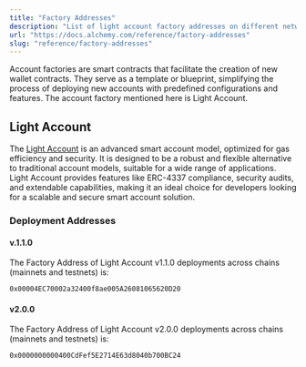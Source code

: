 ```yaml
---
title: "Factory Addresses"
description: "List of light account factory addresses on different networks"
url: "https://docs.alchemy.com/reference/factory-addresses"
slug: "reference/factory-addresses"
---
```


Account factories are smart contracts that facilitate the creation of new wallet contracts. They serve as a template or blueprint, simplifying the process of deploying new accounts with predefined configurations and features. The account factory mentioned here is Light Account.

## Light Account

The [Light Account](https://accountkit.alchemy.com/smart-accounts/light-account/) is an advanced smart account model, optimized for gas efficiency and security. It is designed to be a robust and flexible alternative to traditional account models, suitable for a wide range of applications. Light Account provides features like ERC-4337 compliance, security audits, and extendable capabilities, making it an ideal choice for developers looking for a scalable and secure smart account solution.

### Deployment Addresses

#### v.1.1.0

The Factory Address of Light Account v1.1.0 deployments across chains (mainnets and testnets) is:

```
0x00004EC70002a32400f8ae005A26081065620D20
```

#### v2.0.0

The Factory Address of Light Account v2.0.0 deployments across chains (mainnets and testnets) is:

```
0x0000000000400CdFef5E2714E63d8040b700BC24
```
